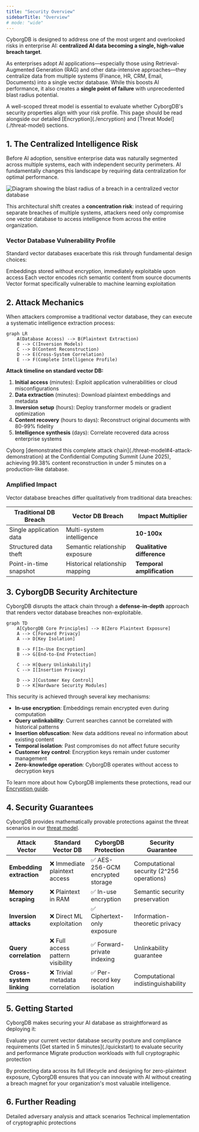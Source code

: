 ```yaml
---
title: "Security Overview"
sidebarTitle: "Overview"
# mode: "wide"
---
```


CyborgDB is designed to address one of the most urgent and overlooked risks in enterprise AI: **centralized AI data becoming a single, high-value breach target**.

As enterprises adopt AI applications—especially those using Retrieval-Augmented Generation (RAG) and other data-intensive approaches—they centralize data from multiple systems (Finance, HR, CRM, Email, Documents) into a single vector database. While this boosts AI performance, it also creates a **single point of failure** with unprecedented blast radius potential.

<Tip>
A well-scoped threat model is essential to evaluate whether CyborgDB's security properties align with your risk profile. This page should be read alongside our detailed [Encryption](./encryption) and [Threat Model](./threat-model) sections.
</Tip>

## 1. The Centralized Intelligence Risk

Before AI adoption, sensitive enterprise data was naturally segmented across multiple systems, each with independent security perimeters. AI fundamentally changes this landscape by requiring data centralization for optimal performance.

<Frame>
    <img src="/images/vector-db-blast-radius.png" alt="Diagram showing the blast radius of a breach in a centralized vector database" />
</Frame>

This architectural shift creates a **concentration risk**: instead of requiring separate breaches of multiple systems, attackers need only compromise one vector database to access intelligence from across the entire organization.

### Vector Database Vulnerability Profile

Standard vector databases exacerbate this risk through fundamental design choices:

<CardGroup cols={3}>
  <Card title="Plaintext Storage" icon="lock-open">
    Embeddings stored without encryption, immediately exploitable upon access
  </Card>
  <Card title="Dense Information" icon="brain">
    Each vector encodes rich semantic content from source documents
  </Card>
  <Card title="ML-Optimized Format" icon="microchip">
    Vector format specifically vulnerable to machine learning exploitation
  </Card>
</CardGroup>

## 2. Attack Mechanics

When attackers compromise a traditional vector database, they can execute a systematic intelligence extraction process:

```mermaid
graph LR
    A(Database Access) --> B(Plaintext Extraction)
    B --> C(Inversion Models)
    C --> D(Content Reconstruction)
    D --> E(Cross-System Correlation)
    E --> F(Complete Intelligence Profile)
```

**Attack timeline on standard vector DB:**
1. **Initial access** (minutes): Exploit application vulnerabilities or cloud misconfigurations
2. **Data extraction** (minutes): Download plaintext embeddings and metadata  
3. **Inversion setup** (hours): Deploy transformer models or gradient optimization
4. **Content recovery** (hours to days): Reconstruct original documents with 80-99% fidelity
5. **Intelligence synthesis** (days): Correlate recovered data across enterprise systems

<Warning>
Cyborg [demonstrated this complete attack chain](./threat-model#4-attack-demonstration) at the Confidential Computing Summit (June 2025), achieving 99.38% content reconstruction in under 5 minutes on a production-like database.
</Warning>

### Amplified Impact

Vector database breaches differ qualitatively from traditional data breaches:

| Traditional DB Breach | Vector DB Breach | Impact Multiplier |
|----------------------|------------------|-------------------|
| Single application data | Multi-system intelligence | **10-100x** |
| Structured data theft | Semantic relationship exposure | **Qualitative difference** |
| Point-in-time snapshot | Historical relationship mapping | **Temporal amplification** |

## 3. CyborgDB Security Architecture

CyborgDB disrupts the attack chain through a **defense-in-depth** approach that renders vector database breaches non-exploitable.

```mermaid
graph TD
    A[CyborgDB Core Principles] --> B[Zero Plaintext Exposure]
    A --> C[Forward Privacy]
    A --> D[Key Isolation]
    
    B --> F[In-Use Encryption]
    B --> G[End-to-End Protection]
    
    C --> H[Query Unlinkability]
    C --> I[Insertion Privacy]
    
    D --> J[Customer Key Control]
    D --> K[Hardware Security Modules]
```

This security is achieved through several key mechanisms:

- **In-use encryption**: Embeddings remain encrypted even during computation
- **Query unlinkability**: Current searches cannot be correlated with historical patterns
- **Insertion obfuscation**: New data additions reveal no information about existing content
- **Temporal isolation**: Past compromises do not affect future security
- **Customer key control**: Encryption keys remain under customer management
- **Zero-knowledge operation**: CyborgDB operates without access to decryption keys

<Tip>To learn more about how CyborgDB implements these protections, read our [Encryption guide](./encryption).</Tip>

## 4. Security Guarantees

CyborgDB provides mathematically provable protections against the threat scenarios in our [threat model](./threat-model).

| Attack Vector | Standard Vector DB | CyborgDB Protection | Security Guarantee |
|---------------|-------------------|---------------------|-------------------|
| **Embedding extraction** | ❌ Immediate plaintext access | ✅ AES-256-GCM encrypted storage | Computational security (2^256 operations) |
| **Memory scraping** | ❌ Plaintext in RAM | ✅ In-use encryption | Semantic security preservation |
| **Inversion attacks** | ❌ Direct ML exploitation | ✅ Ciphertext-only exposure | Information-theoretic privacy |
| **Query correlation** | ❌ Full access pattern visibility | ✅ Forward-private indexing | Unlinkability guarantee |
| **Cross-system linking** | ❌ Trivial metadata correlation | ✅ Per-record key isolation | Computational indistinguishability |

## 5. Getting Started

CyborgDB makes securing your AI database as straightforward as deploying it:

<Steps>
    <Step title="Risk Assessment" icon="clipboard-list">
        Evaluate your current vector database security posture and compliance requirements
    </Step>
    <Step title="Try CyborgDB" icon="bolt">
        [Get started in 5 minutes](./quickstart) to evaluate security and performance
    </Step>
    <Step title="Launch to Production" icon="rocket">
        Migrate production workloads with full cryptographic protection
    </Step>
</Steps>

By protecting data across its full lifecycle and designing for zero-plaintext exposure, CyborgDB ensures that you can innovate with AI without creating a breach magnet for your organization's most valuable intelligence.

## 6. Further Reading

<CardGroup cols={2}>
    <Card title="Threat Model" href="./threat-model" icon="bomb">
        Detailed adversary analysis and attack scenarios
    </Card>
    <Card title="Encryption" href="./encryption" icon="lock">
        Technical implementation of cryptographic protections
    </Card>
</CardGroup>